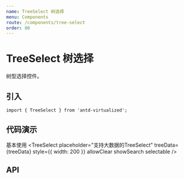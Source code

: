 ```yaml
---
name: TreeSelect 树选择
menu: Components
route: /components/tree-select
order: 80
---
```



# TreeSelect 树选择

树型选择控件。


## 引入

```
import { TreeSelect } from 'antd-virtualized';
```

## 代码演示

基本使用
<Playground>
<TreeSelect
  placeholder="支持大数据的TreeSelect"
  treeData={treeData}
  style={{ width: 200 }}
  allowClear
  showSearch
  selectable
/>
</Playground>





## API

<Props of={TreeSelect} />